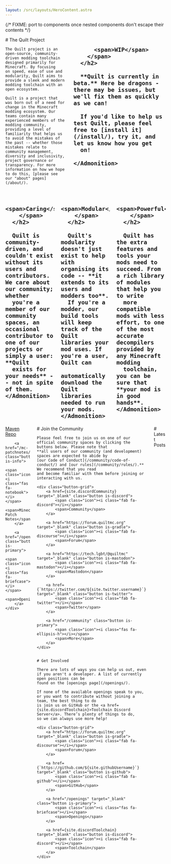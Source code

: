 ```yaml
---
layout: /src/layouts/HeroContent.astro
---
```


{/*
  FIXME: port to components once nested components don't
  escape their contents
*/}

<div class="columns is-centered mb-5">
  <div class="column is-6">
    # The Quilt Project

    The Quilt project is an open-source, community-driven modding toolchain designed primarily for Minecraft. By focusing
    on speed, ease of use and modularity, Quilt aims to provide a sleek and modern modding toolchain with an open ecosystem.

    Quilt is a project that was born out of a need for change in the Minecraft modding ecosystem. Our teams contain many
    experienced members of the modding community, providing a level of familiarity that helps us to avoid the mistakes of
    the past -- whether those mistakes relate to community management, diversity and inclusivity, project governance or
    transparency. For more information on how we hope to do this, [please see our "about" pages](/about/).
  </div>
  <div class="column is-4">
    <Admonition style='danger'>
      <h2 class="has-text-centered">
        <span class="icon-text">
          <span class="icon has-text-danger mr-3">
            <i class="fas fa-warning"></i>
          </span>

          <span>WIP</span>
        </span>
      </h2>

      **Quilt is currently in beta.** Here be dragons - there may be issues, but we'll fix them as quickly as we can!

      If you'd like to help us test Quilt, please feel free to [install it](/install/), try it, and let us know how you get 
      on!
      
    </Admonition>
  </div>
</div>

<div class="columns mb-5 mt-2">
  <div class="column">
    <Admonition style="primary is-fullheight">
      <h2 class="has-text-centered">
        <span class="icon-text">
          <span class="icon has-text-primary mr-3">
            <i class="fas fa-heart"></i>
          </span>

          <span>Caring</span>
        </span>
      </h2>

      Quilt is community-driven, and couldn't exist without its users and contributors. We care about our community; whether
      you're a member of our community spaces, an occasional contributor to one of our projects or simply a user: **Quilt
      exists for your needs** -- not in spite of them.
    </Admonition>
  </div>
  <div class="column">
    <Admonition style="link has-text-left is-fullheight">
      <h2 class="has-text-centered">
        <span class="icon-text">
          <span class="icon has-text-link mr-3">
            <i class="fas fa-cubes"></i>
          </span>

          <span>Modular</span>
        </span>
      </h2>

      Quilt's modularity doesn't just exist to help with organising its code -- **it extends to its users and modders too**.
      If you're a modder, our build tools will keep track of the Quilt libraries your mod uses. If you're a user, Quilt can
      automatically download the Quilt libraries needed to run your mods.
    </Admonition>
  </div>
  <div class="column">
    <Admonition style="success has-text-left is-fullheight">
      <h2 class="has-text-centered">
        <span class="icon-text">
          <span class="icon has-text-success mr-3">
            <i class="fas fa-wrench"></i>
          </span>

          <span>Powerful</span>
        </span>
      </h2>

      Quilt has the extra features and tools your mods need to succeed. From a rich library of modules that help you to write
      more compatible mods with less effort, to one of the most accurate decompilers provided by any Minecraft modding
      toolchain, you can be sure that **your mod is in good hands**.
    </Admonition>
  </div>
</div>

<div class="columns is-centered">
  <div class="column is-10">
    <div class="button-grid">
        <a href="https://maven.quiltmc.org" target="_blank" class="button is-gradle">
            <span class="icon"><i class="fas fa-feather-pointed"></i></span>
            <span>Maven Repo</span>
        </a>

        <a href="/mc-patchnotes/" class="button is-info">
            <span class="icon"><i class="fas fa-notebook"></i></span>
            <span>Minecraft Patch Notes</span>
        </a>

        <a href="/openings/" class="button is-primary">
            <span class="icon"><i class="fas fa-briefcase"></i></span>
            <span>Openings</span>
        </a>
    </div>
  </div>
</div>

<div class="columns is-centered">
  <div class="column is-5">
    # Join the Community

    Please feel free to join us on one of our official community spaces by clicking the buttons below. Please note that 
    **all users of our community (and development) spaces are expected to abide by 
    [our Code of Conduct](/community/code-of-conduct/) and [our rules](/community/rules/).** We recommend that you read 
    and become familiar with them before joining or interacting with us.

    <div class="button-grid">
        <a href={site.discordCommunity} target="_blank" class="button is-discord">
            <span class="icon"><i class="fab fa-discord"></i></span>
            <span>Community</span>
        </a>

        <a href="https://forum.quiltmc.org" target="_blank" class="button is-gradle">
            <span class="icon"><i class="fab fa-discourse"></i></span>
            <span>Forum</span>
        </a>

        <a href="https://tech.lgbt/@quiltmc" target="_blank" class="button is-mastodon">
            <span class="icon"><i class="fab fa-mastodon"></i></span> 
            <span>Mastodon</span>
        </a>

        <a href={`https://twitter.com/${site.twitter.username}`} target="_blank" class="button is-twitter">
            <span class="icon"><i class="fab fa-twitter"></i></span> 
            <span>Twitter</span>
        </a>

        <a href="/community" class="button is-primary">
            <span class="icon"><i class="fas fa-ellipsis-h"></i></span> 
            <span>More</span>
        </a>
    </div>


    # Get Involved

    There are lots of ways you can help us out, even if you aren't a developer. A list of currently open positions can be 
    found on the [openings page](/openings/).

    If none of the available openings speak to you, or you want to contribute without joining a team, the best thing to do 
    is join us on GitHub or the <a href={site.discordToolchain}>Toolchain Discord Server</a>. There’s plenty of things to do, 
    so we can always use more help!

    <div class="button-grid">
        <a href="https://forum.quiltmc.org" target="_blank" class="button is-gradle">
            <span class="icon"><i class="fab fa-discourse"></i></span>
            <span>Forum</span>
        </a>

        <a href={`https://github.com/${site.githubUsername}`} target="_blank" class="button is-github">
            <span class="icon"><i class="fab fa-github"></i></span>
            <span>GitHub</span>
        </a>

        <a href="/openings" target="_blank" class="button is-primary">
            <span class="icon"><i class="fas fa-briefcase"></i></span>
            <span>Openings</span>
        </a>

        <a href={site.discordToolchain} target="_blank" class="button is-discord">
            <span class="icon"><i class="fab fa-discord"></i></span>
            <span>Toolchain</span>
        </a>
    </div>
  </div>
  <div class="column is-5">
    # Latest Posts
    <LatestPosts />
  </div>
</div>
